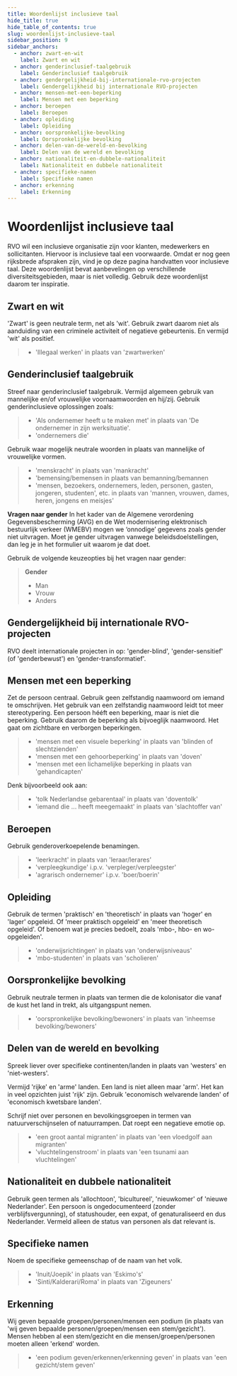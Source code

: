 ```yaml
---
title: Woordenlijst inclusieve taal
hide_title: true
hide_table_of_contents: true
slug: woordenlijst-inclusieve-taal
sidebar_position: 9
sidebar_anchors:
  - anchor: zwart-en-wit
    label: Zwart en wit
  - anchor: genderinclusief-taalgebruik
    label: Genderinclusief taalgebruik
  - anchor: gendergelijkheid-bij-internationale-rvo-projecten
    label: Gendergelijkheid bij internationale RVO-projecten
  - anchor: mensen-met-een-beperking
    label: Mensen met een beperking
  - anchor: beroepen
    label: Beroepen
  - anchor: opleiding
    label: Opleiding
  - anchor: oorspronkelijke-bevolking
    label: Oorspronkelijke bevolking
  - anchor: delen-van-de-wereld-en-bevolking
    label: Delen van de wereld en bevolking
  - anchor: nationaliteit-en-dubbele-nationaliteit
    label: Nationaliteit en dubbele nationaliteit
  - anchor: specifieke-namen
    label: Specifieke namen
  - anchor: erkenning
    label: Erkenning
---
```


# Woordenlijst inclusieve taal

RVO wil een inclusieve organisatie zijn voor klanten, medewerkers en sollicitanten. Hiervoor is inclusieve taal een voorwaarde. Omdat er nog geen rijksbrede afspraken zijn, vind je op deze pagina handvatten voor inclusieve taal. Deze woordenlijst bevat aanbevelingen op verschillende diversiteitsgebieden, maar is niet volledig. Gebruik deze woordenlijst daarom ter inspiratie.

## Zwart en wit

'Zwart' is geen neutrale term, net als 'wit'. Gebruik zwart daarom niet als aanduiding van een criminele activiteit of negatieve gebeurtenis. En vermijd 'wit' als positief.

> - 'Illegaal werken' in plaats van 'zwartwerken'

## Genderinclusief taalgebruik

Streef naar genderinclusief taalgebruik. Vermijd algemeen gebruik van mannelijke en/of vrouwelijke voornaamwoorden en hij/zij. Gebruik genderinclusieve oplossingen zoals:

> - 'Als ondernemer heeft u te maken met' in plaats van 'De ondernemer in zijn werksituatie'.
> - 'ondernemers die'

Gebruik waar mogelijk neutrale woorden in plaats van mannelijke of vrouwelijke vormen.

> - 'menskracht' in plaats van 'mankracht'
> - 'bemensing/bemensen in plaats van bemanning/bemannen
> - 'mensen, bezoekers, ondernemers, leden, personen, gasten, jongeren, studenten', etc. in plaats van 'mannen, vrouwen, dames, heren, jongens en meisjes'

**Vragen naar gender**
In het kader van de Algemene verordening Gegevensbescherming (AVG) en de Wet modernisering elektronisch bestuurlijk verkeer (WMEBV) mogen we ‘onnodige’ gegevens zoals gender niet uitvragen. Moet je gender uitvragen vanwege beleidsdoelstellingen, dan leg je in het formulier uit waarom je dat doet.

Gebruik de volgende keuzeopties bij het vragen naar gender:

> **Gender**
>
> - Man
> - Vrouw
> - Anders

## Gendergelijkheid bij internationale RVO-projecten

RVO deelt internationale projecten in op: 'gender-blind', 'gender-sensitief' (of 'genderbewust') en 'gender-transformatief'.

## Mensen met een beperking

Zet de persoon centraal. Gebruik geen zelfstandig naamwoord om iemand te omschrijven. Het gebruik van een zelfstandig naamwoord leidt tot meer stereotypering. Een persoon hééft een beperking, maar is niet die beperking. Gebruik daarom de beperking als bijvoeglijk naamwoord. Het gaat om zichtbare en verborgen beperkingen.

> - 'mensen met een visuele beperking' in plaats van 'blinden of slechtzienden'
> - 'mensen met een gehoorbeperking' in plaats van 'doven'
> - 'mensen met een lichamelijke beperking in plaats van 'gehandicapten'

Denk bijvoorbeeld ook aan:

> - 'tolk Nederlandse gebarentaal' in plaats van 'doventolk'
> - 'iemand die ... heeft meegemaakt' in plaats van 'slachtoffer van'

## Beroepen

Gebruik genderoverkoepelende benamingen.

> - 'leerkracht' in plaats van 'leraar/lerares'
> - 'verpleegkundige' i.p.v. 'verpleger/verpleegster'
> - 'agrarisch ondernemer' i.p.v. 'boer/boerin'

## Opleiding

Gebruik de termen 'praktisch' en 'theoretisch' in plaats van 'hoger' en 'lager' opgeleid. Of 'meer praktisch opgeleid' en 'meer theoretisch opgeleid'. Of benoem wat je precies bedoelt, zoals 'mbo-, hbo- en wo-opgeleiden'.

> - 'onderwijsrichtingen' in plaats van 'onderwijsniveaus'
> - 'mbo-studenten' in plaats van 'scholieren'

## Oorspronkelijke bevolking

Gebruik neutrale termen in plaats van termen die de kolonisator die vanaf de kust het land in trekt, als uitgangspunt nemen.

> - 'oorspronkelijke bevolking/bewoners' in plaats van 'inheemse bevolking/bewoners'

## Delen van de wereld en bevolking

Spreek liever over specifieke continenten/landen in plaats van 'westers' en 'niet-westers'.

Vermijd 'rijke' en 'arme' landen. Een land is niet alleen maar 'arm'. Het kan in veel opzichten juist 'rijk' zijn. Gebruik 'economisch welvarende landen' of 'economisch kwetsbare landen'.

Schrijf niet over personen en bevolkingsgroepen in termen van natuurverschijnselen of natuurrampen. Dat roept een negatieve emotie op.

> - 'een groot aantal migranten' in plaats van 'een vloedgolf aan migranten'
> - 'vluchtelingenstroom' in plaats van 'een tsunami aan vluchtelingen'

## Nationaliteit en dubbele nationaliteit

Gebruik geen termen als 'allochtoon', 'bicultureel', 'nieuwkomer' of 'nieuwe Nederlander'. Een persoon is ongedocumenteerd (zonder verblijfsvergunning), of statushouder, een expat, of genaturaliseerd en dus Nederlander. Vermeld alleen de status van personen als dat relevant is.

## Specifieke namen

Noem de specifieke gemeenschap of de naam van het volk.

> - 'Inuit/Joepik' in plaats van 'Eskimo's'
> - 'Sinti/Kalderari/Roma' in plaats van 'Zigeuners'

## Erkenning

Wij geven bepaalde groepen/personen/mensen een podium (in plaats van 'wij geven bepaalde personen/groepen/mensen een stem/gezicht'). Mensen hebben al een stem/gezicht en die mensen/groepen/personen moeten alleen 'erkend' worden.

> - 'een podium geven/erkennen/erkenning geven' in plaats van 'een gezicht/stem geven'
